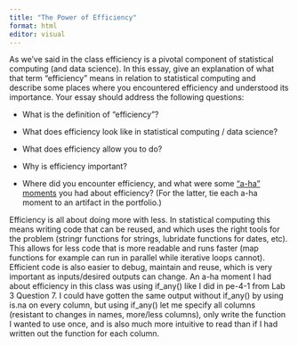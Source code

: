 ```yaml
---
title: "The Power of Efficiency"
format: html
editor: visual
---
```


As we’ve said in the class efficiency is a pivotal component of statistical computing (and data science). In this essay, give an explanation of what that term “efficiency” means in relation to statistical computing and describe some places where you encountered efficiency and understood its importance. Your essay should address the following questions:

-   What is the definition of “efficiency”?

-   What does efficiency look like in statistical computing / data science?

-   What does efficiency allow you to do?

-   Why is efficiency important?

-   Where did you encounter efficiency, and what were some [“a-ha” moments](https://www.merriam-webster.com/dictionary/aha%20moment) you had about efficiency? (For the latter, tie each a-ha moment to an artifact in the portfolio.)

Efficiency is all about doing more with less. In statistical computing this means writing code that
can be reused, and which uses the right tools for the problem (stringr functions for strings,
lubridate functions for dates, etc). This allows for less code that is more readable and runs faster
(map functions for example can run in parallel while iterative loops cannot). Efficient code is also
easier to debug, maintain and reuse, which is very important as inputs/desired outputs can change. An
a-ha moment I had about efficiency in this class was using if_any() like I did in pe-4-1 from Lab 3
Question 7. I could have gotten the same output without if_any() by using is.na on every column, but
using if_any() let me specify all columns (resistant to changes in names, more/less columns), only
write the function I wanted to use once, and is also much more intuitive to read than if I had
written out the function for each column.
